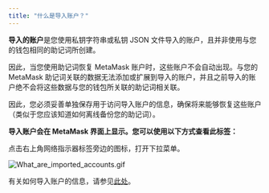 ```yaml
---
title: "什么是导入账户？"
---
```


**导入的账户**是您使用私钥字符串或私钥 JSON 文件导入的账户，且并非使用与您的钱包相同的助记词所创建。

因此，当您使用助记词恢复 MetaMask 账户时，这些账户不会自动出现。与您的 MetaMask 助记词关联的数据无法添加或扩展到导入的账户，并且之前导入的账户绝不会将这些数据与您的钱包所关联的助记词相关联。

因此，您必须妥善单独保存用于访问导入账户的信息，确保将来能够恢复这些账户（类似于您应该知道如何离线备份您的助记词）。

**导入账户会在 MetaMask 界面上显示。您可以使用以下方式查看此标签：**

点击右上角网络指示器标签旁边的图标，打开下拉菜单。

<div class="center-container">
  <div class="img-medium">
    <img
      src={
        require("../../../../../../img/i18n/legacy/What_are_imported_accounts.gif")
          .default
      }
      alt="What_are_imported_accounts.gif"
    />
  </div>
</div>

有关如何导入账户的信息，请参见[此处](/managing-my-wallet/accounts-and-addresses/how-to-import-an-account)。
